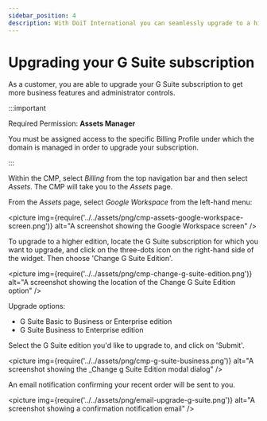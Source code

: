 ```yaml
---
sidebar_position: 4
description: With DoiT International you can seamlessly upgrade to a higher tier G Suite or Workspace subscription.
---
```


# Upgrading your G Suite subscription

As a customer, you are able to upgrade your G Suite subscription to get more business features and administrator controls.

:::important

Required Permission: **Assets Manager**

You must be assigned access to the specific Billing Profile under which the domain is managed in order to upgrade your subscription.

:::

Within the CMP, select _Billing_ from the top navigation bar and then select _Assets_. The CMP will take you to the _Assets_ page.

From the _Assets_ page, select _Google Workspace_ from the left-hand menu:

<picture
  img={require('../../assets/png/cmp-assets-google-workspace-screen.png')}
  alt="A screenshot showing the Google Workspace screen"
/>

To upgrade to a higher edition, locate the G Suite subscription for which you want to upgrade, and click on the three-dots icon on the right-hand side of the widget. Then choose 'Change G Suite Edition'.

<picture
  img={require('../../assets/png/cmp-change-g-suite-edition.png')}
  alt="A screenshot showing the location of the Change G Suite Edition option"
/>

Upgrade options:

- G Suite Basic to Business or Enterprise edition
- G Suite Business to Enterprise edition

Select the G Suite edition you'd like to upgrade to, and click on 'Submit'.

<picture
  img={require('../../assets/png/cmp-g-suite-business.png')}
  alt="A screenshot showing the _Change g Suite Edition modal dialog"
/>

An email notification confirming your recent order will be sent to you.

<picture
  img={require('../../assets/png/email-upgrade-g-suite.png')}
  alt="A screenshot showing a confirmation notification email"
/>
